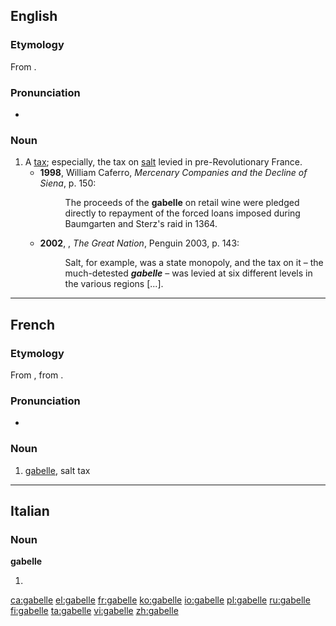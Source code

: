 ==English==
===Etymology===
From {{etyl|frm|en}} {{term|gabelle|lang=fr}}.

===Pronunciation===
*{{a|UK}} {{IPA|/ɡaˈbɛl/}}

===Noun===
{{en-noun}}

# A [[tax]]; especially, the tax on [[salt]] levied in pre-Revolutionary France.
#*'''1998''', William Caferro, ''Mercenary Companies and the Decline of Siena'', p. 150:
#*:The proceeds of the '''gabelle''' on retail wine were pledged directly to repayment of the forced loans imposed during Baumgarten and Sterz's raid in 1364.
#*'''2002''', {{w|Colin Jones (historian)|Colin Jones}}, ''The Great Nation'', Penguin 2003, p. 143:
#*:Salt, for example, was a state monopoly, and the tax on it – the much-detested '''''gabelle''''' – was levied at six different levels in the various regions [...].

----

==French==
{{wikipedia|lang=fr}}
===Etymology===
From {{etyl|it|fr}} {{term|gabella|lang=it}}, from {{etyl|ar|fr}} {{term|قبالة|tr=qabāla|lang=ar||bail, guaranty}}.

===Pronunciation===
* {{IPA|/ɡa.bɛl/|lang=fr}}

===Noun===
{{fr-noun|f}}

# {{context|historical|lang=fr}} [[#English|gabelle]], salt tax

----

==Italian==

===Noun===
'''gabelle''' {{f}}

# {{plural of|gabella|lang=it}}

[[ca:gabelle]]
[[el:gabelle]]
[[fr:gabelle]]
[[ko:gabelle]]
[[io:gabelle]]
[[pl:gabelle]]
[[ru:gabelle]]
[[fi:gabelle]]
[[ta:gabelle]]
[[vi:gabelle]]
[[zh:gabelle]]
